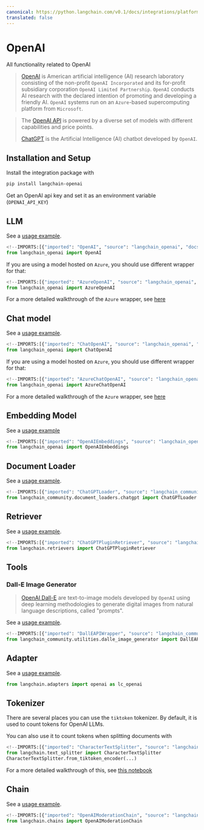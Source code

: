 ```yaml
---
canonical: https://python.langchain.com/v0.1/docs/integrations/platforms/openai
translated: false
---
```


# OpenAI

All functionality related to OpenAI

>[OpenAI](https://en.wikipedia.org/wiki/OpenAI) is American artificial intelligence (AI) research laboratory
> consisting of the non-profit `OpenAI Incorporated`
> and its for-profit subsidiary corporation `OpenAI Limited Partnership`.
> `OpenAI` conducts AI research with the declared intention of promoting and developing a friendly AI.
> `OpenAI` systems run on an `Azure`-based supercomputing platform from `Microsoft`.

>The [OpenAI API](https://platform.openai.com/docs/models) is powered by a diverse set of models with different capabilities and price points.
>
>[ChatGPT](https://chat.openai.com) is the Artificial Intelligence (AI) chatbot developed by `OpenAI`.

## Installation and Setup

Install the integration package with

```bash
pip install langchain-openai
```

Get an OpenAI api key and set it as an environment variable (`OPENAI_API_KEY`)

## LLM

See a [usage example](/docs/integrations/llms/openai).

```python
<!--IMPORTS:[{"imported": "OpenAI", "source": "langchain_openai", "docs": "https://api.python.langchain.com/en/latest/llms/langchain_openai.llms.base.OpenAI.html", "title": "OpenAI"}]-->
from langchain_openai import OpenAI
```

If you are using a model hosted on `Azure`, you should use different wrapper for that:

```python
<!--IMPORTS:[{"imported": "AzureOpenAI", "source": "langchain_openai", "docs": "https://api.python.langchain.com/en/latest/llms/langchain_openai.llms.azure.AzureOpenAI.html", "title": "OpenAI"}]-->
from langchain_openai import AzureOpenAI
```

For a more detailed walkthrough of the `Azure` wrapper, see [here](/docs/integrations/llms/azure_openai)

## Chat model

See a [usage example](/docs/integrations/chat/openai).

```python
<!--IMPORTS:[{"imported": "ChatOpenAI", "source": "langchain_openai", "docs": "https://api.python.langchain.com/en/latest/chat_models/langchain_openai.chat_models.base.ChatOpenAI.html", "title": "OpenAI"}]-->
from langchain_openai import ChatOpenAI
```

If you are using a model hosted on `Azure`, you should use different wrapper for that:

```python
<!--IMPORTS:[{"imported": "AzureChatOpenAI", "source": "langchain_openai", "docs": "https://api.python.langchain.com/en/latest/chat_models/langchain_openai.chat_models.azure.AzureChatOpenAI.html", "title": "OpenAI"}]-->
from langchain_openai import AzureChatOpenAI
```

For a more detailed walkthrough of the `Azure` wrapper, see [here](/docs/integrations/chat/azure_chat_openai)

## Embedding Model

See a [usage example](/docs/integrations/text_embedding/openai)

```python
<!--IMPORTS:[{"imported": "OpenAIEmbeddings", "source": "langchain_openai", "docs": "https://api.python.langchain.com/en/latest/embeddings/langchain_openai.embeddings.base.OpenAIEmbeddings.html", "title": "OpenAI"}]-->
from langchain_openai import OpenAIEmbeddings
```

## Document Loader

See a [usage example](/docs/integrations/document_loaders/chatgpt_loader).

```python
<!--IMPORTS:[{"imported": "ChatGPTLoader", "source": "langchain_community.document_loaders.chatgpt", "docs": "https://api.python.langchain.com/en/latest/document_loaders/langchain_community.document_loaders.chatgpt.ChatGPTLoader.html", "title": "OpenAI"}]-->
from langchain_community.document_loaders.chatgpt import ChatGPTLoader
```

## Retriever

See a [usage example](/docs/integrations/retrievers/chatgpt-plugin).

```python
<!--IMPORTS:[{"imported": "ChatGPTPluginRetriever", "source": "langchain.retrievers", "docs": "https://api.python.langchain.com/en/latest/retrievers/langchain_community.retrievers.chatgpt_plugin_retriever.ChatGPTPluginRetriever.html", "title": "OpenAI"}]-->
from langchain.retrievers import ChatGPTPluginRetriever
```

## Tools

### Dall-E Image Generator

>[OpenAI Dall-E](https://openai.com/dall-e-3) are text-to-image models developed by `OpenAI`
> using deep learning methodologies to generate digital images from natural language descriptions,
> called "prompts".

See a [usage example](/docs/integrations/tools/dalle_image_generator).

```python
<!--IMPORTS:[{"imported": "DallEAPIWrapper", "source": "langchain_community.utilities.dalle_image_generator", "docs": "https://api.python.langchain.com/en/latest/utilities/langchain_community.utilities.dalle_image_generator.DallEAPIWrapper.html", "title": "OpenAI"}]-->
from langchain_community.utilities.dalle_image_generator import DallEAPIWrapper
```

## Adapter

See a [usage example](/docs/integrations/adapters/openai).

```python
from langchain.adapters import openai as lc_openai
```

## Tokenizer

There are several places you can use the `tiktoken` tokenizer. By default, it is used to count tokens
for OpenAI LLMs.

You can also use it to count tokens when splitting documents with

```python
<!--IMPORTS:[{"imported": "CharacterTextSplitter", "source": "langchain.text_splitter", "docs": "https://api.python.langchain.com/en/latest/character/langchain_text_splitters.character.CharacterTextSplitter.html", "title": "OpenAI"}]-->
from langchain.text_splitter import CharacterTextSplitter
CharacterTextSplitter.from_tiktoken_encoder(...)
```

For a more detailed walkthrough of this, see [this notebook](/docs/modules/data_connection/document_transformers/split_by_token#tiktoken)

## Chain

See a [usage example](/docs/guides/productionization/safety/moderation).

```python
<!--IMPORTS:[{"imported": "OpenAIModerationChain", "source": "langchain.chains", "docs": "https://api.python.langchain.com/en/latest/chains/langchain.chains.moderation.OpenAIModerationChain.html", "title": "OpenAI"}]-->
from langchain.chains import OpenAIModerationChain
```